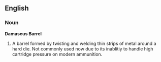 ==English==
===Noun===
'''Damascus Barrel'''
#A barrel formed by twisting and welding thin strips of metal around a hard die.  Not commonly used now due to its inablitiy to handle high cartridge pressure on modern ammunition.